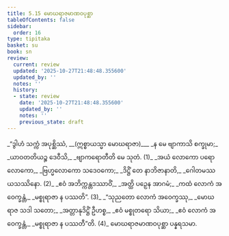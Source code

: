 ```yaml
---
title: 5.15 မောဃရာဇမာဏဝပုစ္ဆာ
tableOfContents: false
sidebar:
  order: 16
type: tipitaka
basket: su
book: sn
review:
  current: review
  updated: '2025-10-27T21:48:48.355600'
  updated_by: ''
  notes: ''
  history:
  - state: review
    date: '2025-10-27T21:48:48.355600'
    updated_by: ''
    notes: ''
    previous_state: draft
---
```



<ReviewStatus review={frontmatter.review} showDetails={true} />

<HypothesisAnnotation frontmatter={frontmatter} />

<DynamicBreadcrumb />

<Division number="1123" book="sn" e="ch" v="18" p="447">

<Paragraph number="1323" type="verses" book="sn">
_“ဒွါဟံ သက္ကံ အပုစ္ဆိဿံ, __(ဣစ္စာယသ္မာ မောဃရာဇာ)___  
_န မေ ဗျာကာသိ စက္ခုမာ;_  
_ယာဝတတိယဉ္စ ဒေဝီသိ,_  
_ဗျာကရောတီတိ မေ သုတံ. (1)_  

</Paragraph>

</Division>
<Division number="1124" book="sn" e="ch" v="18" p="447">

<Paragraph number="1324" type="verses" book="sn">
_အယံ လောကော ပရော လောကော,_  
_ဗြဟ္မလောကော သဒေဝကော;_  
_ဒိဋ္ဌိံ တေ နာဘိဇာနာတိ,_  
_ဂေါတမဿ ယသဿိနော. (2)_  

</Paragraph>

</Division>
<Division number="1125" book="sn" e="ch" v="18" p="447">

<Paragraph number="1325" type="verses" book="sn">
_ဧဝံ အဘိက္ကန္တဒဿာဝိံ,_  
_အတ္ထိ ပဉှေန အာဂမံ;_  
_ကထံ လောကံ အဝေက္ခန္တံ,_  
_မစ္စုရာဇာ န ပဿတိ”. (3)_  

</Paragraph>

</Division>
<Division number="1126" book="sn" e="ch" v="18" p="448">

<Paragraph number="1326" type="verses" book="sn">
_“သုညတော လောကံ အဝေက္ခဿု,_  
_မောဃရာဇ သဒါ သတော;_  
_အတ္တာနုဒိဋ္ဌိံ ဦဟစ္စ,_  
_ဧဝံ မစ္စုတရော သိယာ;_  
_ဧဝံ လောကံ အဝေက္ခန္တံ,_  
_မစ္စုရာဇာ န ပဿတီ”တိ. (4)_  


</Paragraph>
</Division>

<Paragraph number="1327" type="center" book="sn">
မောဃရာဇမာဏဝပုစ္ဆာ ပန္နရသမာ.
</Paragraph>